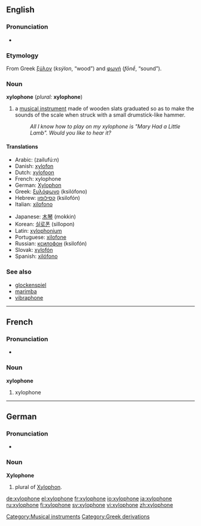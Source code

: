 {{wikipedia}}
==English==
===Pronunciation===
*{{IPA|/ˈzɑɪ.lə.ˌfon/}}

===Etymology===
From Greek [[ξύλον]] (''ksýlon'', “wood”) and [[φωνή]] (''fōnḗ'', “sound”).

===Noun===
'''xylophone''' (''plural:'' '''xylophone''')

#a [[musical instrument]] made of wooden slats graduated so as to make the sounds of the scale when struck with a small drumstick-like hammer.
#:''All I know how to play on my xylophone is "Mary Had a Little Lamb". Would you like to hear it?''

====Translations====
{{top}}
*Arabic: {{ARchar|[[زايلفون]]}} (zailufú:n) {{m}}
*Danish: [[xylofon]] {{c}}
*Dutch: [[xylofoon]] {{m}}
*French: xylophone {{m}}
*German: [[Xylophon]] {{n}}
*Greek: [[ξυλόφωνο]] (ksilófono) {{n}}
*Hebrew: [[קסילופון]] (ksilofón) {{m}}
*Italian: [[xilofono]] {{m}}
{{mid}}
*Japanese: [[木琴]] (mokkin)
*Korean: [[실로폰]] (sillopon)
*Latin: [[xylophonium]] {{n}}
*Portuguese: [[xilofone]] {{m}}
*Russian: [[ксилофон]] (ksilofón) {{m}}
*Slovak: [[xylofón]] {{m}}
*Spanish: [[xilófono]] {{m}}
{{bottom}}

===See also===
*[[glockenspiel]]
*[[marimba]]
*[[vibraphone]]


----
==French==
===Pronunciation===
*{{IPA|/ɡzi.lɔ.fɔn/}}

===Noun===
'''xylophone''' {{m}}

#xylophone


----
==German==
===Pronunciation===
*{{IPA|/ˌksy.lɔ.ˈfoːnə/}}

===Noun===
'''Xylophone''' {{n}}
# plural of [[Xylophon]].

[[Category:Musical instruments]]
[[Category:Greek derivations]]

[[de:xylophone]]
[[el:xylophone]]
[[fr:xylophone]]
[[io:xylophone]]
[[ja:xylophone]]
[[ru:xylophone]]
[[fi:xylophone]]
[[sv:xylophone]]
[[vi:xylophone]]
[[zh:xylophone]]